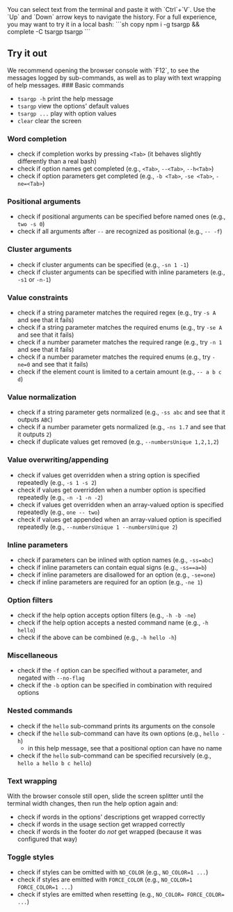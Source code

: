 

<Demo />

<Callout type="default">
  You can select text from the terminal and paste it with `Ctrl`+`V`. Use the `Up` and `Down` arrow
  keys to navigate the history. For a full experience, you may want to try it in a local bash: ```sh
  copy npm i -g tsargp && complete -C tsargp tsargp ```
</Callout>

## Try it out

<Callout type="default">
  We recommend opening the browser console with `F12`, to see the messages logged by sub-commands,
  as well as to play with text wrapping of help messages.
</Callout>

<Steps>
### Basic commands

- `tsargp -h` print the help message
- `tsargp` view the options' default values
- `tsargp ...` play with option values
- `clear` clear the screen

### Word completion

- check if completion works by pressing `<Tab>` (it behaves slightly differently than a real bash)
- check if option names get completed (e.g., `<Tab>`, `--<Tab>`, `--h<Tab>`)
- check if option parameters get completed (e.g., `-b <Tab>`, `-se <Tab>`, `-ne=<Tab>`)

### Positional arguments

- check if positional arguments can be specified before named ones (e.g., `two -s 0`)
- check if all arguments after `--` are recognized as positional (e.g., `-- -f`)

### Cluster arguments

- check if cluster arguments can be specified (e.g., `-sn 1 -1`)
- check if cluster arguments can be specified with inline parameters (e.g., `-s1` or `-n-1`)

### Value constraints

- check if a string parameter matches the required regex (e.g., try `-s A` and see that it fails)
- check if a string parameter matches the required enums (e.g., try `-se A` and see that it fails)
- check if a number parameter matches the required range (e.g., try `-n 1` and see that it fails)
- check if a number parameter matches the required enums (e.g., try `-ne=0` and see that it fails)
- check if the element count is limited to a certain amount (e.g., `-- a b c d`)

### Value normalization

- check if a string parameter gets normalized (e.g., `-ss abc` and see that it outputs `ABC`)
- check if a number parameter gets normalized (e.g., `-ns 1.7` and see that it outputs `2`)
- check if duplicate values get removed (e.g., `--numbersUnique 1,2,1,2`)

### Value overwriting/appending

- check if values get overridden when a string option is specified repeatedly (e.g., `-s 1 -s 2`)
- check if values get overridden when a number option is specified repeatedly (e.g., `-n -1 -n -2`)
- check if values get overridden when an array-valued option is specified repeatedly (e.g., `one -- two`)
- check if values get appended when an array-valued option is specified repeatedly (e.g.,
  `--numbersUnique 1 --numbersUnique 2`)

### Inline parameters

- check if parameters can be inlined with option names (e.g., `-ss=abc`)
- check if inline parameters can contain equal signs (e.g., `-ss==a=b`)
- check if inline parameters are disallowed for an option (e.g., `-se=one`)
- check if inline parameters are required for an option (e.g., `-ne 1`)

### Option filters

- check if the help option accepts option filters (e.g., `-h -b -ne`)
- check if the help option accepts a nested command name (e.g., `-h hello`)
- check if the above can be combined (e.g., `-h hello -h`)

### Miscellaneous

- check if the `-f` option can be specified without a parameter, and negated with `--no-flag`
- check if the `-b` option can be specified in combination with required options

### Nested commands

- check if the `hello` sub-command prints its arguments on the console
- check if the `hello` sub-command can have its own options (e.g., `hello -h`)
  - in this help message, see that a positional option can have no name
- check if the `hello` sub-command can be specified recursively (e.g., `hello a hello b c hello`)

### Text wrapping

With the browser console still open, slide the screen splitter until the terminal width changes,
then run the help option again and:

- check if words in the options' descriptions get wrapped correctly
- check if words in the usage section get wrapped correctly
- check if words in the footer do _not_ get wrapped (because it was configured that way)

### Toggle styles

- check if styles can be omitted with `NO_COLOR` (e.g., `NO_COLOR=1 ...`)
- check if styles are emitted with `FORCE_COLOR` (e.g., `NO_COLOR=1 FORCE_COLOR=1 ...`)
- check if styles are emitted when resetting (e.g., `NO_COLOR= FORCE_COLOR= ...`)

</Steps>
